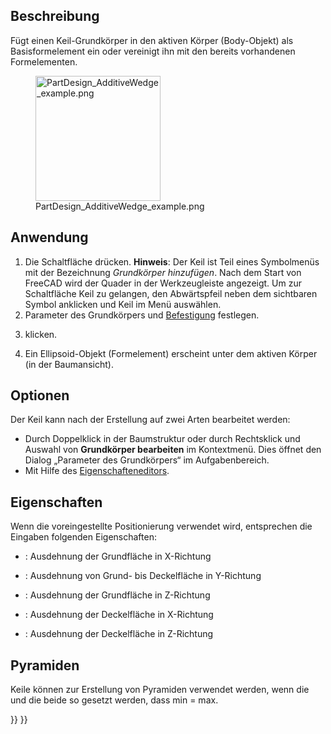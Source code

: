 <languages/>

{{Docnav/de
|[[PartDesign_AdditivePrism/de|PrismaHinzufügen]]
|[[PartDesign_Pocket/de|Tasche]]
|[[PartDesign_Workbench/de|PartDesign]]
|IconL=PartDesign_AdditivePrism.svg
|IconR=PartDesign_Pocket.svg
|IconC=Workbench_PartDesign.svg
}}

{{GuiCommand/de
|Name=PartDesign AdditiveWedge
|Name/de=PartDesign KeilHinzufügen
|MenuLocation=Part Design → Grundkörper hinzufügen → Keil
|Workbenches=[[PartDesign_Workbench/de|PartDesign]]
|Version=0.17
|SeeAlso=[[PartDesign_CompPrimitiveAdditive/de|PartDesign AuswahlGrundkörperHinzufügen]], [[PartDesign_SubtractiveWedge/de|PartDesign KeilAbziehen]]
}}

==Beschreibung==

Fügt einen Keil-Grundkörper in den aktiven Körper (Body-Objekt) als Basisformelement ein oder vereinigt ihn mit den bereits vorhandenen Formelementen.

[[File:PartDesign_AdditiveWedge_example.png|200px]]

==Anwendung==

# Die Schaltfläche  {{Button|[[Image:PartDesign_AdditiveWedge.svg|24px]] '''Keil'''}} drücken. '''Hinweis''': Der Keil ist Teil eines Symbolmenüs mit der Bezeichnung ''Grundkörper hinzufügen''. Nach dem Start von FreeCAD wird der Quader in der Werkzeugleiste angezeigt. Um zur Schaltfläche Keil zu gelangen, den Abwärtspfeil neben dem sichtbaren Symbol anklicken und Keil im Menü auswählen.
# Parameter des Grundkörpers und [[Part_EditAttachment/de|Befestigung]] festlegen.
# {{Button|OK}} klicken.
# Ein Ellipsoid-Objekt (Formelement) erscheint unter dem aktiven Körper (in der Baumansicht).

==Optionen==

Der Keil kann nach der Erstellung auf zwei Arten bearbeitet werden:
* Durch Doppelklick in der Baumstruktur oder durch Rechtsklick und Auswahl von '''Grundkörper bearbeiten''' im Kontextmenü. Dies öffnet den Dialog „Parameter des Grundkörpers“ im Aufgabenbereich.
* Mit Hilfe des [[Property_editor/de|Eigenschafteneditors]].

==Eigenschaften==

Wenn die voreingestellte Positionierung verwendet wird, entsprechen die Eingaben folgenden Eigenschaften:
*{{PropertyData/de|X min/max}} : Ausdehnung der Grundfläche in X-Richtung
*{{PropertyData/de|Y min/max}}: Ausdehnung von Grund- bis Deckelfläche in Y-Richtung
*{{PropertyData/de|Z min/max}} : Ausdehnung der Grundfläche in Z-Richtung
*{{PropertyData/de|X2 min/max}} : Ausdehnung der Deckelfläche in X-Richtung
*{{PropertyData/de|Z2 min/max}} : Ausdehnung der Deckelfläche in Z-Richtung

==Pyramiden==

Keile können zur Erstellung von Pyramiden verwendet werden, wenn die {{PropertyData/de|X2 min/max}} und die {{PropertyData|Z2 min/max}} beide so gesetzt werden, dass min = max.


{{Docnav/de
|[[PartDesign_AdditivePrism/de|PrismaHinzufügen]]
|[[PartDesign_Pocket/de|Tasche]]
|[[PartDesign_Workbench/de|PartDesign]]
|IconL=PartDesign_AdditivePrism.svg
|IconR=PartDesign_Pocket.svg
|IconC=Workbench_PartDesign.svg
}}

{{PartDesign_Tools_navi{{#translation:}}}}
{{Userdocnavi{{#translation:}}}}
